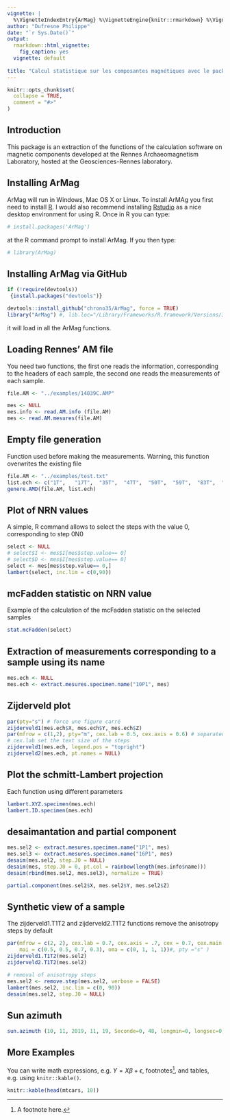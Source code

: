```yaml
---
vignette: |
  %\VignetteIndexEntry{ArMag} %\VignetteEngine{knitr::rmarkdown} %\VignetteEncoding{UTF-8}
author: "Dufresne Philippe"
date: "`r Sys.Date()`"
output:
  rmarkdown::html_vignette:
    fig_caption: yes  
  vignette: default
  
title: "Calcul statistique sur les composantes magnétiques avec le package ArMag"
---
```


```r
knitr::opts_chunk$set(
  collapse = TRUE,
  comment = "#>"
)
```

## Introduction

This package is an extraction of the functions of the calculation software on magnetic components developed at the Rennes Archaeomagnetism Laboratory, hosted at the Geosciences-Rennes laboratory.

## Installing ArMag

ArMag will run in Windows, Mac OS X or Linux. To install ArMAg you first need to install [R](https://www.r-project.org). I would also recommend installing [Rstudio](http://www.rstudio.com) as a nice desktop environment for using R. Once in R you can type:

```r
# install.packages('ArMag')
```


at the R command prompt to install ArMag. If you then type:

```r
# library(ArMag)
```

## Installing ArMag via GitHub
```r

if (!require(devtools))
 {install.packages("devtools")}

devtools::install_github("chrono35/ArMag", force = TRUE)
library("ArMag") #, lib.loc="/Library/Frameworks/R.framework/Versions/3.5/Resources/library")
```

it will load in all the ArMag functions.

## Loading Rennes' AM file
You need two functions, the first one reads the information, corresponding to the headers of each sample, the second one reads the measurements of each sample.
```r

file.AM <- "../examples/14039C.AMP"

mes <- NULL
mes.info <- read.AM.info (file.AM)
mes <- read.AM.mesures(file.AM)

```

## Empty file generation
Function used before making the measurements.
Warning, this function overwrites the existing file
```r
file.AM <- "../examples/test.txt"
list.ech <- c("1T",   "17T",  "35T",  "47T",  "50T",  "59T",  "83T",  "87T",  "89T",  "94T",  "100T", "102T", "103T" )
genere.AMD(file.AM, list.ech)
```

## Plot of NRN values
A simple, R command allows to select the steps with the value 0, corresponding to step 0N0
```r
select <- NULL
# select$I <- mes$I[mes$step.value== 0]
# select$D <- mes$I[mes$step.value== 0]
select <- mes[mes$step.value== 0,]
lambert(select, inc.lim = c(0,90))
```

## mcFadden statistic on NRN value
Example of the calculation of the mcFadden statistic on the selected samples
```r
stat.mcFadden(select)

```

## Extraction of measurements corresponding to a sample using its name
```r
mes.ech <- NULL
mes.ech <- extract.mesures.specimen.name("10P1", mes)
```

## Zijderveld plot
```r
par(pty="s") # force une figure carré
zijderveld1(mes.ech$X, mes.ech$Y, mes.ech$Z) 
par(mfrow = c(1,2), pty="m", cex.lab = 0.5, cex.axis = 0.6) # separated into 2 columns and restored a maximum size figure
# cex.lab set the text size of the steps
zijderveld1(mes.ech, legend.pos = "topright")
zijderveld2(mes.ech, pt.names = NULL)
```

## Plot the schmitt-Lambert projection
Each function using different parameters
```r
lambert.XYZ.specimen(mes.ech)
lambert.ID.specimen(mes.ech)
```

## desaimantation and partial component

```r
mes.sel2 <- extract.mesures.specimen.name("1P1", mes)
mes.sel3 <- extract.mesures.specimen.name("16P1", mes)
desaim(mes.sel2, step.J0 = NULL)
desaim(mes, step.J0 = 0, pt.col = rainbow(length(mes.info$name)))
desaim(rbind(mes.sel2, mes.sel3), normalize = TRUE)

partial.component(mes.sel2$X, mes.sel2$Y, mes.sel2$Z)
```

## Synthetic view of a sample
The zijderveld1.T1T2 and zijderveld2.T1T2 functions remove the anisotropy steps by default

```r

par(mfrow = c(2, 2), cex.lab = 0.7, cex.axis = .7, cex = 0.7, cex.main = 1, cex.sub = 0.1,
    mai = c(0.5, 0.5, 0.7, 0.3), oma = c(0, 1, 1, 1))#, pty ="s" )
zijderveld1.T1T2(mes.sel2)
zijderveld2.T1T2(mes.sel2)

# removal of anisotropy steps
mes.sel2 <- remove.step(mes.sel2, verbose = FALSE) 
lambert(mes.sel2, inc.lim = c(0, 90))
desaim(mes.sel2, step.J0 = NULL)
```

## Sun azimuth
```r
sun.azimuth (10, 11, 2019, 11, 19, Seconde=0, 48, longmin=0, longsec=0, 45, latmin=0, latsec=0)
```

## More Examples

You can write math expressions, e.g. $Y = X\beta + \epsilon$, footnotes^[A footnote here.], and tables, e.g. using `knitr::kable()`.

```r
knitr::kable(head(mtcars, 10))
```

